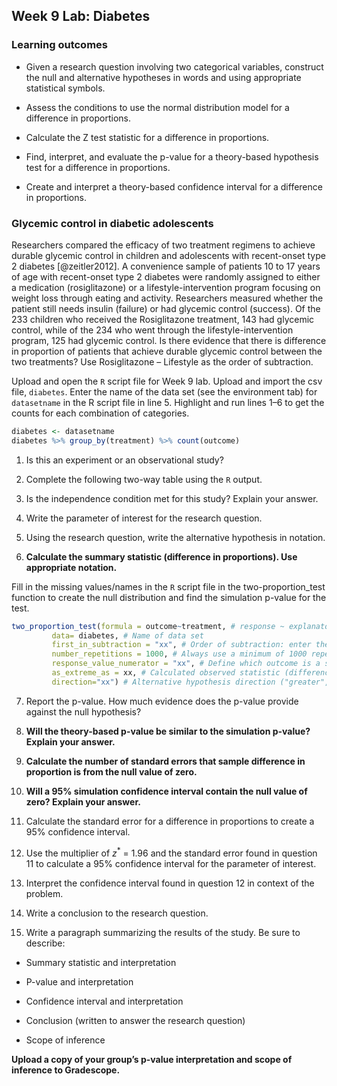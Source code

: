 ## Week 9 Lab:  Diabetes

\setstretch{1}

### Learning outcomes

* Given a research question involving two categorical variables, construct the null and alternative hypotheses
  in words and using appropriate statistical symbols.
  
* Assess the conditions to use the normal distribution model for a difference in proportions.

* Calculate the Z test statistic for a difference in proportions.

* Find, interpret, and evaluate the p-value for a theory-based hypothesis test for a difference in proportions.

* Create and interpret a theory-based confidence interval for a difference in proportions.

### Glycemic control in diabetic adolescents

Researchers compared the efficacy of two treatment regimens to achieve durable glycemic control in children and adolescents with recent-onset type 2 diabetes [@zeitler2012].  A convenience sample of patients 10 to 17 years of age with recent-onset type 2 diabetes were randomly assigned to either a medication (rosiglitazone) or a lifestyle-intervention program focusing on weight loss through eating and activity.  Researchers measured whether the patient still needs insulin (failure) or had glycemic control (success).  Of the 233 children who received the Rosiglitazone treatment, 143 had glycemic control, while of the 234 who went through the lifestyle-intervention program, 125 had glycemic control. Is there evidence that there is difference in proportion of patients that achieve durable glycemic control between the two treatments?  Use Rosiglitazone – Lifestyle as the order of subtraction.

Upload and open the `R` script file for Week 9 lab. Upload and import the csv file, `diabetes`. Enter the name of the data set (see the environment tab) for `datasetname` in the R script file in line 5. Highlight and run lines 1--6 to get the counts for each combination of categories.

```r
diabetes <- datasetname
diabetes %>% group_by(treatment) %>% count(outcome)
```

1. Is this an experiment or an observational study?
\vspace{0.2in}

2. Complete the following two-way table using the `R` output.

\begin{center}
\begin{tabular}{|c|c|c|c|}\hline
 & \multicolumn{2}{|c|}{\textbf{Treatment}} & \\ \hline
\textbf{Outcome} & Rosiglitazone & Lifestyle & Total \\ \hline
 Glycemic Control & & & \\ 
 & & & \\ \hline
 Insulin Required & & & \\ 
 & & & \\ \hline
 Total & & &  \\ 
 & & & \\ \hline  
\end{tabular}
\end{center}

3. Is the independence condition met for this study? Explain your answer.
\vspace{0.6in}

4. Write the parameter of interest for the research question.
\vspace{0.6in}

5. Using the research question, write the alternative hypothesis in notation.
\vspace{0.3in}

6. **Calculate the summary statistic (difference in proportions).  Use appropriate notation.**
\vspace{0.3in}

Fill in the missing values/names in the `R` script file in the two-proportion_test function to create the null distribution and find the simulation p-value for the test.

```r
two_proportion_test(formula = outcome~treatment, # response ~ explanatory
         data= diabetes, # Name of data set
         first_in_subtraction = "xx", # Order of subtraction: enter the name of Group 1
         number_repetitions = 1000, # Always use a minimum of 1000 repetitions
         response_value_numerator = "xx", # Define which outcome is a success 
         as_extreme_as = xx, # Calculated observed statistic (difference in sample proportions)
         direction="xx") # Alternative hypothesis direction ("greater","less","two-sided")
```

7. Report the p-value. How much evidence does the p-value provide against the null hypothesis?
\vspace{0.3in}

8.  **Will the theory-based p-value be similar to the simulation p-value?  Explain your answer.**
\vspace{0.8in}

9. **Calculate the number of standard errors that sample difference in proportion is from the null value of zero.**
\vspace{0.8in}

10.  **Will a 95\% simulation confidence interval contain the null value of zero? Explain your answer.**
\vspace{0.8in}

11. Calculate the standard error for a difference in proportions to create a 95\% confidence interval.  
\vspace{1in}

12.  Use the multiplier of $z^*$ = 1.96 and the standard error found in question 11 to calculate a 95\% confidence interval for the parameter of interest.
\vspace{1in}

13. Interpret the confidence interval found in question 12 in context of the problem.

\vspace{0.8in}

14. Write a conclusion to the research question. 
\vspace{0.8in}

15. Write a paragraph summarizing the results of the study.  Be sure to describe:

* Summary statistic and interpretation

* P-value and interpretation

* Confidence interval and interpretation

* Conclusion (written to answer the research question)

* Scope of inference

**Upload a copy of your group's p-value interpretation and scope of inference to Gradescope.** 

\newpage
